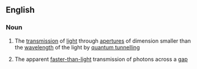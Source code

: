 ==English==

===Noun===
{{en-noun|head=[[photon]] [[tunnelling]]|-}}

# {{context|physics}} The [[transmission]] of [[light]] through [[aperture]]s of dimension smaller than the [[wavelength]] of the light by [[quantum tunnelling]]
# {{context|physics}} The apparent [[faster-than-light]] transmission of photons across a [[gap]]